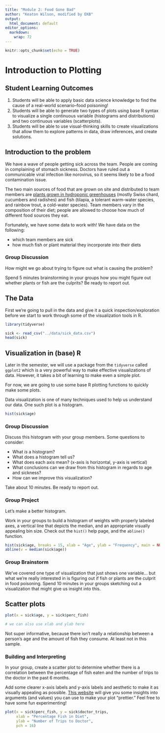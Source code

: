 ```yaml
---
title: "Module 2: Food Gone Bad"
author: "Keaton Wilson, modified by EKB"
output:
  html_document: default
editor_options: 
  markdown: 
    wrap: 72
---
```


```r
knitr::opts_chunk$set(echo = TRUE)
```

# Introduction to Plotting

## Student Learning Outcomes

1.  Students will be able to apply basic data science knowledge to find
    the cause of a real-world scenario--food poisoning!
2.  Students will be able to generate two types of plots using base R
    syntax to visualize a single continuous variable (histograms and
    distributions) and two continuous variables (scatterplots).
3.  Students will be able to use visual-thinking skills to create
    visualizations that allow them to explore patterns in data, draw
    inferences, and create solutions.

## Introduction to the problem

We have a wave of people getting sick across the team. People are coming
in complaining of stomach sickness. Doctors have ruled out a
communicable viral infection like norovirus, so it seems likely to be a
food contamination issue.

The two main sources of food that are grown on site and distributed to
team members are [plants grown in hydroponic
greenhouses](https://thespoon.tech/scientists-in-antarctica-grow-food-without-soil-or-sunlight-get-ready-mars/)
(mostly Swiss chard, cucumbers and radishes) and fish (tilapia, a
tolerant warm-water species, and rainbow trout, a cold-water species).
Team members vary in the composition of their diet; people are allowed
to choose how much of different food sources they eat.

Fortunately, we have some data to work with! We have data on the
following:

-   which team members are sick
-   how much fish or plant material they incorporate into their diets

### Group Discussion

How might we go about trying to figure out what is causing the problem?

Spend 5 minutes brainstorming in your groups how you might figure out
whether plants or fish are the culprits? Be ready to report out.

## The Data

First we're going to pull in the data and give it a quick
inspection/exploration before we start to work through some of the
visualization tools in R.

```r
library(tidyverse)

sick <- read_csv("../data/sick_data.csv")
head(sick)
```

## Visualization in (base) R

Later in the semester, we will use a package from the `tidyverse` called
`ggplot2` which is a very powerful way to make effective visualizations
of data. However, it takes a bit of learning to make even a simple plot.

For now, we are going to use some base R plotting functions to quickly
make some plots.

Data visualization is one of many techniques used to help us understand
our data. One such plot is a histogram.

```r
hist(sick$age)
```

### Group Discussion

Discuss this histogram with your group members. Some questions to
consider:

-   What *is* a histogram?
-   What does a histogram tell us?
-   What does each axis mean? (x-axis is horizontal, y-axis is vertical)
-   What conclusions can we draw from this histogram in regards to age
    and sickness?
-   How can we improve this visualization?

Take about 10 minutes. Be ready to report out.

### Group Project

Let's make a better histogram.

Work in your groups to build a histogram of weights with properly
labeled axes, a vertical line that depicts the median, and an
appropriate visually appealing bin size. Check out the `hist()` help
page, and the `abline()` function.

```r
hist(sick$age, breaks = 15, xlab = "Age", ylab = "Frequency", main = NULL)
abline(v = median(sick$age))

```

### Group Brainstorm

We've covered one type of visualization that just shows one variable...
but what we're really interested in is figuring out if fish or plants
are the culprit in food poisoning. Spend 10 minutes in your groups
sketching out a visualization that might give us insight into this.

## Scatter plots

```r
plot(x = sick$age, y = sick$perc_fish)

# we can also use xlab and ylab here
```

Not super informative, because there isn't really a relationship between
a person's age and the amount of fish they consume. At least not in this
sample.

### Building and Interpreting

In your group, create a scatter plot to determine whether there is a
correlation between the percentage of fish eaten and the number of trips
to the doctor in the past 6 months.

Add some clearer x-axis labels and y-axis labels and aesthetic to make
it as visually appealing as possible. [This
website](http://www.sthda.com/english/wiki/r-plot-pch-symbols-the-different-point-shapes-available-in-r)
will give you some insights into arguments (and values) you can use to
make your plot "prettier." Feel free to have some fun experimenting!

```r
plot(x = sick$perc_fish, y = sick$doctor_trips, 
     xlab = "Percentage Fish in Diet", 
     ylab = "Number of Trips to Doctor", 
     pch = 16)

```
